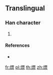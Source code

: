 {{character info/new}}
==Translingual==

===Han character===
{{Han char|rn=86|rad=火|as=12|sn=16|four=|canj=FAYF|ids=⿰火景}}

# {{defn|Han|sort=火12}}

====References====
* {{Han ref|kx=0684.161|hdz=80029.220|uh=71DD|ud=29149}}

[[fr:燝]]
[[pl:燝]]
[[th:燝]]
[[zh:燝]]